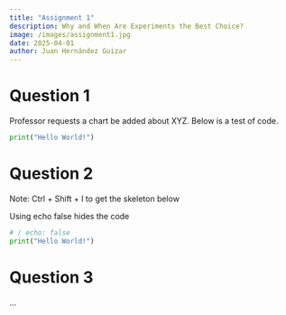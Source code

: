 ```yaml
---
title: "Assignment 1"
description: Why and When Are Experiments the Best Choice?
image: /images/assignment1.jpg
date: 2025-04-01
author: Juan Hernández Guizar
---
```


# Question 1

Professor requests a chart be added about XYZ. Below is a test of code.


```python
print("Hello World!")
```

# Question 2

Note: Ctrl + Shift + I to get the skeleton below

Using echo false hides the code

```python
# / echo: false
print("Hello World!")
```
# Question 3

...